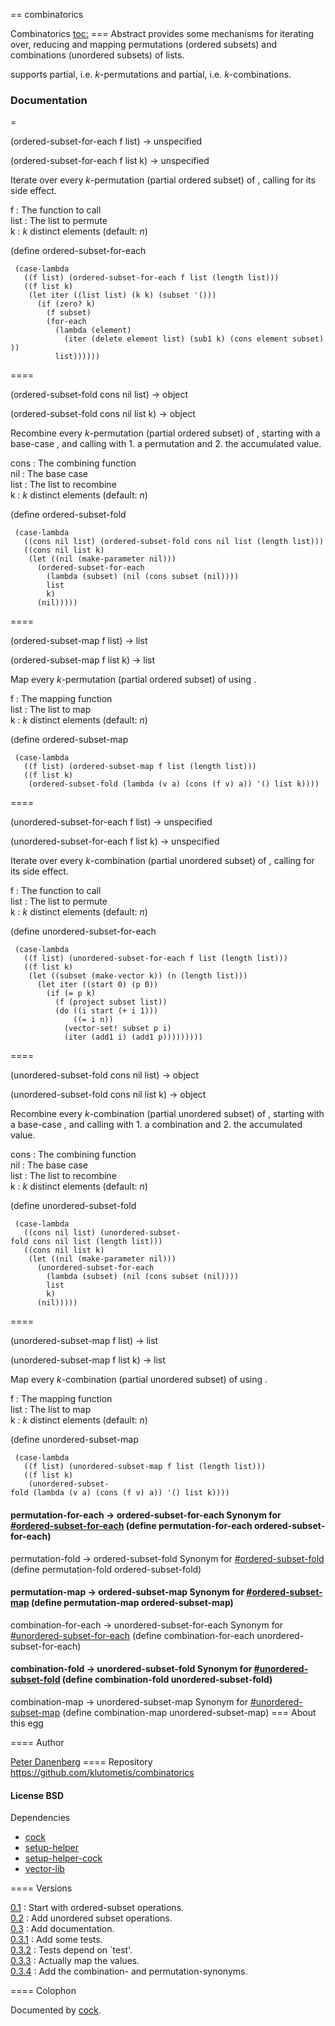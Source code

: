 == combinatorics

Combinatorics
[[toc:]]
=== Abstract
{{Combinatorics}} provides some mechanisms for iterating over,
reducing and mapping permutations (ordered subsets) and
combinations (unordered subsets) of lists.


{{Combinatorics}} supports partial, i.e.
''k''-permutations and partial, i.e. ''k''-combinations.


=== Documentation
==== {{ordered-subset-for-each}}
<procedure>(ordered-subset-for-each f list) → unspecified</procedure>
<procedure>(ordered-subset-for-each f list k) → unspecified</procedure>
Iterate over every ''k''-permutation (partial ordered subset) of {{list}},
calling {{f}} for its side effect.
; f : The function to call
; list : The list to permute
; k : ''k'' distinct elements (default: ''n'')
<enscript highlight="scheme">(define ordered-subset-for-each
  (case-lambda
    ((f list) (ordered-subset-for-each f list (length list)))
    ((f list k)
     (let iter ((list list) (k k) (subset '()))
       (if (zero? k)
         (f subset)
         (for-each
           (lambda (element)
             (iter (delete element list) (sub1 k) (cons element subset)))
           list))))))
</enscript>
==== {{ordered-subset-fold}}
<procedure>(ordered-subset-fold cons nil list) → object</procedure>
<procedure>(ordered-subset-fold cons nil list k) → object</procedure>
Recombine every ''k''-permutation (partial ordered subset) of {{list}},
starting with a base-case {{nil}}, and calling {{cons}} with 1. a
permutation and 2. the accumulated value.
; cons : The combining function
; nil : The base case
; list : The list to recombine
; k : ''k'' distinct elements (default: ''n'')
<enscript highlight="scheme">(define ordered-subset-fold
  (case-lambda
    ((cons nil list) (ordered-subset-fold cons nil list (length list)))
    ((cons nil list k)
     (let ((nil (make-parameter nil)))
       (ordered-subset-for-each
         (lambda (subset) (nil (cons subset (nil))))
         list
         k)
       (nil)))))
</enscript>
==== {{ordered-subset-map}}
<procedure>(ordered-subset-map f list) → list</procedure>
<procedure>(ordered-subset-map f list k) → list</procedure>
Map every ''k''-permutation (partial ordered subset) of {{list}} using {{f}}.
; f : The mapping function
; list : The list to map
; k : ''k'' distinct elements (default: ''n'')
<enscript highlight="scheme">(define ordered-subset-map
  (case-lambda
    ((f list) (ordered-subset-map f list (length list)))
    ((f list k)
     (ordered-subset-fold (lambda (v a) (cons (f v) a)) '() list k))))
</enscript>
==== {{unordered-subset-for-each}}
<procedure>(unordered-subset-for-each f list) → unspecified</procedure>
<procedure>(unordered-subset-for-each f list k) → unspecified</procedure>
Iterate over every ''k''-combination (partial unordered subset) of {{list}},
calling {{f}} for its side effect.
; f : The function to call
; list : The list to permute
; k : ''k'' distinct elements (default: ''n'')
<enscript highlight="scheme">(define unordered-subset-for-each
  (case-lambda
    ((f list) (unordered-subset-for-each f list (length list)))
    ((f list k)
     (let ((subset (make-vector k)) (n (length list)))
       (let iter ((start 0) (p 0))
         (if (= p k)
           (f (project subset list))
           (do ((i start (+ i 1)))
               ((= i n))
             (vector-set! subset p i)
             (iter (add1 i) (add1 p)))))))))
</enscript>
==== {{unordered-subset-fold}}
<procedure>(unordered-subset-fold cons nil list) → object</procedure>
<procedure>(unordered-subset-fold cons nil list k) → object</procedure>
Recombine every ''k''-combination (partial unordered subset) of {{list}},
starting with a base-case {{nil}}, and calling {{cons}} with 1. a
combination and 2. the accumulated value.
; cons : The combining function
; nil : The base case
; list : The list to recombine
; k : ''k'' distinct elements (default: ''n'')
<enscript highlight="scheme">(define unordered-subset-fold
  (case-lambda
    ((cons nil list) (unordered-subset-fold cons nil list (length list)))
    ((cons nil list k)
     (let ((nil (make-parameter nil)))
       (unordered-subset-for-each
         (lambda (subset) (nil (cons subset (nil))))
         list
         k)
       (nil)))))
</enscript>
==== {{unordered-subset-map}}
<procedure>(unordered-subset-map f list) → list</procedure>
<procedure>(unordered-subset-map f list k) → list</procedure>
Map every ''k''-combination (partial unordered subset) of {{list}} using {{f}}.
; f : The mapping function
; list : The list to map
; k : ''k'' distinct elements (default: ''n'')
<enscript highlight="scheme">(define unordered-subset-map
  (case-lambda
    ((f list) (unordered-subset-map f list (length list)))
    ((f list k)
     (unordered-subset-fold (lambda (v a) (cons (f v) a)) '() list k))))
</enscript>
==== {{permutation-for-each}}
<constant>permutation-for-each → ordered-subset-for-each</constant>
Synonym for [[#ordered-subset-for-each]]
<enscript highlight="scheme">(define permutation-for-each ordered-subset-for-each)
</enscript>
==== {{permutation-fold}}
<constant>permutation-fold → ordered-subset-fold</constant>
Synonym for [[#ordered-subset-fold]]
<enscript highlight="scheme">(define permutation-fold ordered-subset-fold)
</enscript>
==== {{permutation-map}}
<constant>permutation-map → ordered-subset-map</constant>
Synonym for [[#ordered-subset-map]]
<enscript highlight="scheme">(define permutation-map ordered-subset-map)
</enscript>
==== {{combination-for-each}}
<constant>combination-for-each → unordered-subset-for-each</constant>
Synonym for [[#unordered-subset-for-each]]
<enscript highlight="scheme">(define combination-for-each unordered-subset-for-each)
</enscript>
==== {{combination-fold}}
<constant>combination-fold → unordered-subset-fold</constant>
Synonym for [[#unordered-subset-fold]]
<enscript highlight="scheme">(define combination-fold unordered-subset-fold)
</enscript>
==== {{combination-map}}
<constant>combination-map → unordered-subset-map</constant>
Synonym for [[#unordered-subset-map]]
<enscript highlight="scheme">(define combination-map unordered-subset-map)
</enscript>
=== About this egg

==== Author

[[/users/klutometis|Peter Danenberg]]
==== Repository
[[https://github.com/klutometis/combinatorics]]
==== License
BSD
==== Dependencies
* [[cock]]
* [[setup-helper]]
* [[setup-helper-cock]]
* [[vector-lib]]

==== Versions
; [[https://github.com/klutometis/combinatorics/releases/tag/0.1|0.1]] : Start with ordered-subset operations.
; [[https://github.com/klutometis/combinatorics/releases/tag/0.2|0.2]] : Add unordered subset operations.
; [[https://github.com/klutometis/combinatorics/releases/tag/0.3|0.3]] : Add documentation.
; [[https://github.com/klutometis/combinatorics/releases/tag/0.3.1|0.3.1]] : Add some tests.
; [[https://github.com/klutometis/combinatorics/releases/tag/0.3.2|0.3.2]] : Tests depend on `test'.
; [[https://github.com/klutometis/combinatorics/releases/tag/0.3.3|0.3.3]] : Actually map the values.
; [[https://github.com/klutometis/combinatorics/releases/tag/0.3.4|0.3.4]] : Add the combination- and permutation-synonyms.
==== Colophon

Documented by [[/egg/cock|cock]].